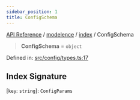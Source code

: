 ```yaml
---
sidebar_position: 1
title: ConfigSchema
---
```


[API Reference](/api-reference/modelence/index/type-aliases/../../../index) / [modelence](/api-reference/modelence/index/type-aliases/../../index) / [index](/api-reference/modelence/index/type-aliases/../index) / ConfigSchema

> **ConfigSchema** = `object`

Defined in: [src/config/types.ts:17](https://github.com/modelence/modelence/blob/3d38d399776fc82b65c57ffd240ca33361f43e84/packages/modelence/src/config/types.ts#L17)

## Index Signature

\[`key`: `string`\]: `ConfigParams`
